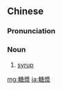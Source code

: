 {{also|糖浆}}
==Chinese==
{{zh-forms|s=糖浆}}

===Pronunciation===
{{zh-pron
|m=tángjiāng
|c=tong4 zoeng1
|mn=qz,tw,xm:thn̂g-chiuⁿ/zz:thn̂g-chioⁿ
|cat=n
}}

===Noun===
{{zh-noun}}

# [[syrup]]

[[mg:糖漿]]
[[ja:糖漿]]